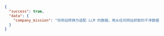 ```json JSON
{
  "success": true,
  "data": {
    "company_mission": "将网站转换为适配 LLM 的数据。用从任何网站抓取的干净数据驱动你的 AI 应用。"
  }
}
```
